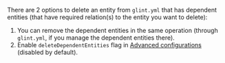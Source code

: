 There are 2 options to delete an entity from `glint.yml` that has dependent entities (that have required relation(s) to the entity you want to delete):

1. You can remove the dependent entities in the same operation (through `glint.yml`, if you manage the dependent entities there).
2. Enable `deleteDependentEntities` flag in [Advanced configurations](./advanced-configuration) (disabled by default).
